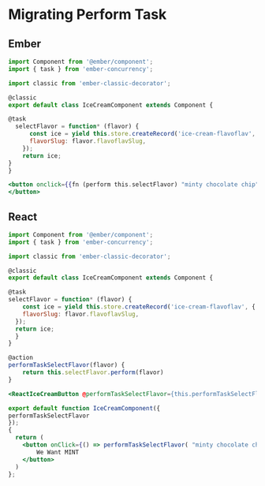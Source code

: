 # Migrating Perform Task


## Ember

```js
import Component from '@ember/component';
import { task } from 'ember-concurrency';

import classic from 'ember-classic-decorator';

@classic
export default class IceCreamComponent extends Component {

@task
  selectFlavor = function* (flavor) {
      const ice = yield this.store.createRecord('ice-cream-flavoflav', {
      flavorSlug: flavor.flavoflavSlug,
    });
    return ice;
}
}
```

```hbs
<button onclick={{fn (perform this.selectFlavor) "minty chocolate chip"}}>We Want MINT
</button>
```

## React

```js
import Component from '@ember/component';
import { task } from 'ember-concurrency';

import classic from 'ember-classic-decorator';

@classic
export default class IceCreamComponent extends Component {

@task
selectFlavor = function* (flavor) {
    const ice = yield this.store.createRecord('ice-cream-flavoflav', {
    flavorSlug: flavor.flavoflavSlug,
  });
  return ice;
  }
}

@action
performTaskSelectFlavor(flavor) {
    return this.selectFlavor.perform(flavor)
}
```

```hbs
<ReactIceCreamButton @performTaskSelectFlavor={this.performTaskSelectFlavor}>
```

```jsx
export default function IceCreamComponent({
performTaskSelectFlavor
});
{
  return (
    <button onClick={() => performTaskSelectFlavor( "minty chocolate chip")}>
        We Want MINT
    </button>
  )
};
```
  